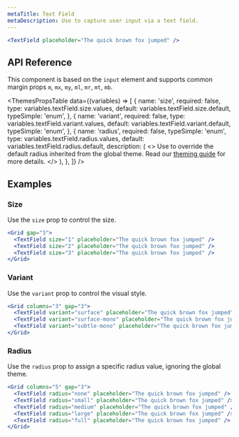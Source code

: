 ```yaml
---
metaTitle: Text Field
metaDescription: Use to capture user input via a text field.
---
```


```jsx live=true
<TextField placeholder="The quick brown fox jumped" />
```

## API Reference

This component is based on the `input` element and supports common margin props `m`, `mx`, `my`, `ml`, `mr`, `mt`, `mb`.

<ThemesPropsTable
  data={(variables) => [
    {
      name: 'size',
      required: false,
      type: variables.textField.size.values,
      default: variables.textField.size.default,
      typeSimple: 'enum',
    },
    {
      name: 'variant',
      required: false,
      type: variables.textField.variant.values,
      default: variables.textField.variant.default,
      typeSimple: 'enum',
    },
    {
      name: 'radius',
      required: false,
      typeSimple: 'enum',
      type: variables.textField.radius.values,
      default: variables.textField.radius.default,
      description: (
        <>
          Use to override the default radius inherited from the global theme.
          Read our <a href="/TODO">theming guide</a> for more details.
        </>
      ),
    },
  ]}
/>

## Examples

### Size

Use the `size` prop to control the size.

```jsx live=true
<Grid gap="3">
  <TextField size="1" placeholder="The quick brown fox jumped" />
  <TextField size="2" placeholder="The quick brown fox jumped" />
  <TextField size="3" placeholder="The quick brown fox jumped" />
</Grid>
```

### Variant

Use the `variant` prop to control the visual style.

```jsx live=true
<Grid columns="3" gap="3">
  <TextField variant="surface" placeholder="The quick brown fox jumped" />
  <TextField variant="surface-mono" placeholder="The quick brown fox jumped" />
  <TextField variant="subtle-mono" placeholder="The quick brown fox jumped" />
</Grid>
```

### Radius

Use the `radius` prop to assign a specific radius value, ignoring the global theme.

```jsx live=true
<Grid columns="5" gap="3">
  <TextField radius="none" placeholder="The quick brown fox jumped" />
  <TextField radius="small" placeholder="The quick brown fox jumped" />
  <TextField radius="medium" placeholder="The quick brown fox jumped" />
  <TextField radius="large" placeholder="The quick brown fox jumped" />
  <TextField radius="full" placeholder="The quick brown fox jumped" />
</Grid>
```
